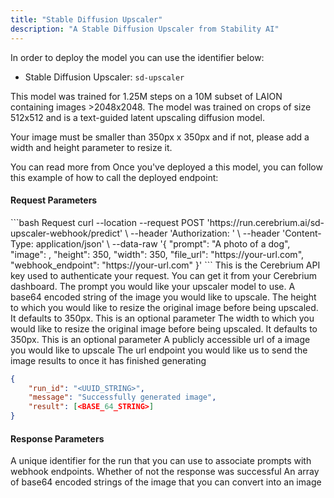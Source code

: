 ```yaml
---
title: "Stable Diffusion Upscaler"
description: "A Stable Diffusion Upscaler from Stability AI"
---
```


In order to deploy the model you can use the identifier below:

- Stable Diffusion Upscaler: `sd-upscaler`

This model was trained for 1.25M steps on a 10M subset of LAION containing images >2048x2048. The model was trained on crops of size 512x512 and is a text-guided latent upscaling diffusion model. 

<Note>Your image must be smaller than 350px x 350px and if not, please add a width and height parameter to resize it.</Note>

You can read more from Once you've deployed a this model, you can follow this example of how to call the deployed endpoint:

#### Request Parameters

<RequestExample>
```bash Request
  curl --location --request POST 'https://run.cerebrium.ai/sd-upscaler-webhook/predict' \
      --header 'Authorization: <API_KEY>' \
      --header 'Content-Type: application/json' \
      --data-raw '{
        "prompt": "A photo of a dog",
        "image": <BASE_64_STRING>,
        "height": 350,
        "width": 350,
        "file_url": "https://your-url.com",
        "webhook_endpoint": "https://your-url.com"
      }'
```
</RequestExample>

<ParamField header="Authorization" type="string" required>
  This is the Cerebrium API key used to authenticate your request. You can get it from your Cerebrium dashboard.
</ParamField>
<ParamField body="prompt" type="string" required>
   The prompt you would like your upscaler model to use.
</ParamField>
<ParamField body="image" type="string" optional>
  A base64 encoded string of the image you would like to upscale.
</ParamField>
<ParamField body="height" type="integer" optional>
   The height to which you would like to resize the original image before being upscaled. It defaults to 350px. This is an optional parameter
</ParamField>
<ParamField body="width" type="integer" optional>
  The width to which you would like to resize the original image before being upscaled. It defaults to 350px. This is an optional parameter
</ParamField>
<ParamField body="file_url" type="string" optional>
  A publicly accessible url of a image you would like to upscale
</ParamField>
<ParamField body="webhook_endpoint" type="string" optional>
   The url endpoint you would like us to send the image results to once it has finished generating
</ParamField>
<ResponseExample>

```json Response
{
    "run_id": "<UUID_STRING>",
    "message": "Successfully generated image",
    "result": [<BASE_64_STRING>]
}
```
</ResponseExample>

#### Response Parameters

<ResponseField name="run_id" type="string" required>
  A unique identifier for the run that you can use to associate prompts with webhook endpoints.
</ResponseField>
<ResponseField name="message" type="string" required>
  Whether of not the response was successful
</ResponseField>
<ResponseField name="result" type="string" required>
  An array of base64 encoded strings of the image that you can convert into an image
</ResponseField>
